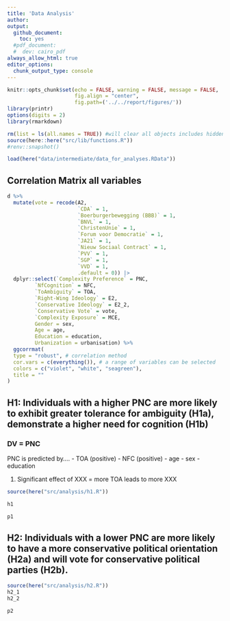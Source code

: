 ```yaml
---
title: 'Data Analysis'
author: 
output: 
  github_document:
    toc: yes
  #pdf_document:
  #  dev: cairo_pdf
always_allow_html: true
editor_options: 
  chunk_output_type: console
---
```


```r
knitr::opts_chunk$set(echo = FALSE, warning = FALSE, message = FALSE,
                      fig.align = "center",
                      fig.path=('../../report/figures/'))
library(printr)
options(digits = 2)
library(rmarkdown)
```

```r
rm(list = ls(all.names = TRUE)) #will clear all objects includes hidden objects.
source(here::here("src/lib/functions.R"))
#renv::snapshot()
```

```r
load(here("data/intermediate/data_for_analyses.RData"))
```

## Correlation Matrix all variables
```r
d %>%
  mutate(vote = recode(A2,
                       `CDA` = 1,
                       `Boerburgerbewegging (BBB)` = 1,
                       `BNVL` = 1,
                       `ChristenUnie` = 1,
                       `Forum voor Democratie` = 1,
                       `JA21` = 1,
                       `Nieuw Sociaal Contract` = 1,
                       `PVV` = 1,
                       `SGP` = 1,
                       `VVD` = 1,
                       .default = 0)) |> 
  dplyr::select(`Complexity Preference` = PNC,
         `NfCognition` = NFC,
         `ToAmbiguity` = TOA, 
         `Right-Wing Ideology` = E2, 
         `Conservative Ideology` = E2_2,
         `Conservative Vote` = vote,
         `Complexity Exposure` = MCE,
         Gender = sex,
         Age = age, 
         Education = education, 
         Urbanization = urbanisation) %>%
  ggcorrmat(
  type = "robust", # correlation method
  cor.vars = c(everything()), # a range of variables can be selected
  colors = c("violet", "white", "seagreen"),
  title = ""
)

```


## H1: Individuals with a higher PNC are more likely to exhibit greater tolerance for ambiguity (H1a), demonstrate a higher need for cognition (H1b)
### DV = PNC

PNC is predicted by....
- TOA (positive)
- NFC (positive)
- age
- sex
- education


1. Significant effect of XXX = more TOA leads to more XXX

```r
source(here("src/analysis/h1.R"))

h1
```

```r
p1
```

## H2: Individuals with a lower PNC are more likely to have a more conservative political orientation (H2a) and will vote for conservative political parties (H2b).

  
```r
source(here("src/analysis/h2.R"))
h2_1
h2_2
```

```r
p2
```
